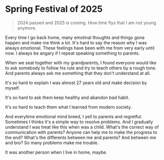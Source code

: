 # Spring Festival of 2025

> 2024 passed and 2025 is coming. How time flys that I am not young anymore.

Every time I go back home, many emotinal thoughts and things gona happen and make me think a lot.
It's hard to say the reason why I was always emotional. These feelings have been with me from very early until now. 
I always be angary if I repeat speaking something to parents.

When we seat together with my grandparents, I found everyone would like to ask somebody to follow his rule and try to teach
others by a rough tone.
And parents always ask me something that they don't understand at all.

It's so hard to explain I was almost 27 years old and make decision by myself.

It's so hard to ask them keep healthy and abandon bad habit.

It's so hard to teach them what I learned from modern society.

And everytime emotional mind breed, I yell to parents and regretful. Sometimes I thinks it's a simple way to resolve problems.
And I gradually understand I was treat like this when was a child.
What's the correct way of communication with parents? Anyone can help me to make the progress to the end?
What's the differents between me and parents? And between me and bro?
So many problems make me trouble.

It was another person when I live in home, maybe.
